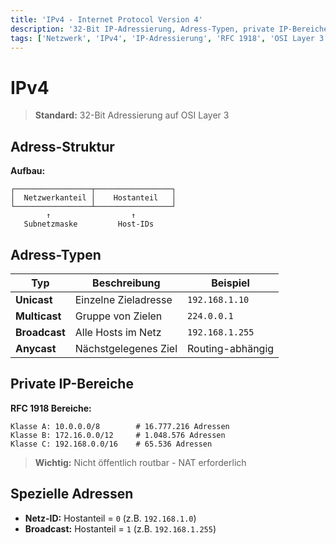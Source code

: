 ```yaml
---
title: 'IPv4 - Internet Protocol Version 4'
description: '32-Bit IP-Adressierung, Adress-Typen, private IP-Bereiche und spezielle Adressen'
tags: ['Netzwerk', 'IPv4', 'IP-Adressierung', 'RFC 1918', 'OSI Layer 3']
---
```


# IPv4

> **Standard:** 32-Bit Adressierung auf OSI Layer 3

## Adress-Struktur

**Aufbau:**
```
┌─────────────────┬─────────────────┐
│  Netzwerkanteil │    Hostanteil   │
└─────────────────┴─────────────────┘
        ↑                  ↑
   Subnetzmaske         Host-IDs
```

## Adress-Typen

| Typ | Beschreibung | Beispiel |
|-----|-------------|----------|
| **Unicast** | Einzelne Zieladresse | `192.168.1.10` |
| **Multicast** | Gruppe von Zielen | `224.0.0.1` |
| **Broadcast** | Alle Hosts im Netz | `192.168.1.255` |
| **Anycast** | Nächstgelegenes Ziel | Routing-abhängig |

## Private IP-Bereiche

**RFC 1918 Bereiche:**
```
Klasse A: 10.0.0.0/8        # 16.777.216 Adressen
Klasse B: 172.16.0.0/12     # 1.048.576 Adressen  
Klasse C: 192.168.0.0/16    # 65.536 Adressen
```

> **Wichtig:** Nicht öffentlich routbar - NAT erforderlich

## Spezielle Adressen

- **Netz-ID:** Hostanteil = `0` (z.B. `192.168.1.0`)
- **Broadcast:** Hostanteil = `1` (z.B. `192.168.1.255`)
